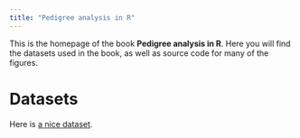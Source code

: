 ```yaml
---
title: "Pedigree analysis in R"
---
```


This is the homepage of the book **Pedigree analysis in R**. Here you will find the datasets used in the book, as well as source code for many of the figures.

# Datasets
Here is [a nice dataset](data/riddle-pairwise.ped).
